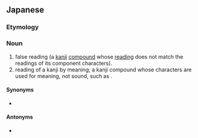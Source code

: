 ==Japanese==
{{ja-kanjitab|ぎ|くん|yomi=on}}

===Etymology===
{{compound|義|訓|tr1=gi|tr2=kun|t1=[[meaning]]|t2=[[instruct]]|lang=ja|sort=きくん'}}

===Noun===
{{ja-noun|ぎくん}}

# false reading (a [[kanji]] [[compound]] whose [[reading]] does not match the readings of its component characters).
# reading of a kanji by meaning; a kanji compound whose characters are used for meaning, not sound, such as {{m|ja|今日||today|tr=きょう, kyō}}.

====Synonyms====
* {{sense|kanji used for meaning}} {{ja-r|熟字訓|じゅくじくん}}

====Antonyms====
* {{ja-r|当て字|あてじ}}